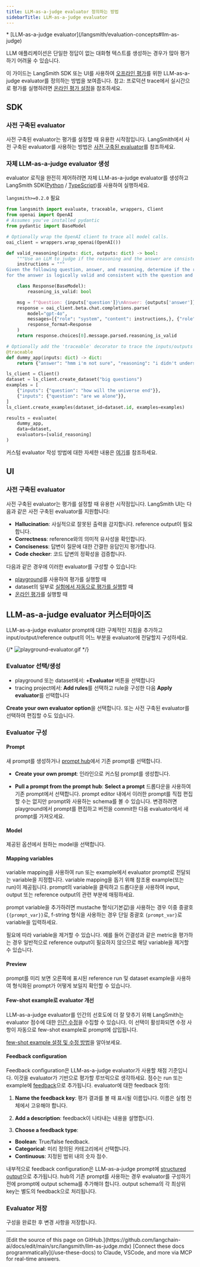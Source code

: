```yaml
---
title: LLM-as-a-judge evaluator 정의하는 방법
sidebarTitle: LLM-as-a-judge evaluator
---
```


<Info>
* [LLM-as-a-judge evaluator](/langsmith/evaluation-concepts#llm-as-judge)
</Info>

LLM 애플리케이션은 단일한 정답이 없는 대화형 텍스트를 생성하는 경우가 많아 평가하기 어려울 수 있습니다.

이 가이드는 LangSmith SDK 또는 UI를 사용하여 [오프라인 평가](/langsmith/evaluation-concepts#offline-evaluation)를 위한 LLM-as-a-judge evaluator를 정의하는 방법을 보여줍니다. 참고: 프로덕션 trace에서 실시간으로 평가를 실행하려면 [온라인 평가 설정](/langsmith/online-evaluations#configure-llm-as-judge-evaluators)을 참조하세요.

## SDK

### 사전 구축된 evaluator

사전 구축된 evaluator는 평가를 설정할 때 유용한 시작점입니다. LangSmith에서 사전 구축된 evaluator를 사용하는 방법은 [사전 구축된 evaluator](/langsmith/prebuilt-evaluators)를 참조하세요.

### 자체 LLM-as-a-judge evaluator 생성

evaluator 로직을 완전히 제어하려면 자체 LLM-as-a-judge evaluator를 생성하고 LangSmith SDK([Python](https://docs.smith.langchain.com/reference/python/reference) / [TypeScript](https://docs.smith.langchain.com/reference/js))를 사용하여 실행하세요.

`langsmith>=0.2.0` 필요

```python
from langsmith import evaluate, traceable, wrappers, Client
from openai import OpenAI
# Assumes you've installed pydantic
from pydantic import BaseModel

# Optionally wrap the OpenAI client to trace all model calls.
oai_client = wrappers.wrap_openai(OpenAI())

def valid_reasoning(inputs: dict, outputs: dict) -> bool:
    """Use an LLM to judge if the reasoning and the answer are consistent."""
    instructions = """
Given the following question, answer, and reasoning, determine if the reasoning
for the answer is logically valid and consistent with the question and the answer."""

    class Response(BaseModel):
        reasoning_is_valid: bool

    msg = f"Question: {inputs['question']}\nAnswer: {outputs['answer']}\nReasoning: {outputs['reasoning']}"
    response = oai_client.beta.chat.completions.parse(
        model="gpt-4o",
        messages=[{"role": "system", "content": instructions,}, {"role": "user", "content": msg}],
        response_format=Response
    )
    return response.choices[0].message.parsed.reasoning_is_valid

# Optionally add the 'traceable' decorator to trace the inputs/outputs of this function.
@traceable
def dummy_app(inputs: dict) -> dict:
    return {"answer": "hmm i'm not sure", "reasoning": "i didn't understand the question"}

ls_client = Client()
dataset = ls_client.create_dataset("big questions")
examples = [
    {"inputs": {"question": "how will the universe end"}},
    {"inputs": {"question": "are we alone"}},
]
ls_client.create_examples(dataset_id=dataset.id, examples=examples)

results = evaluate(
    dummy_app,
    data=dataset,
    evaluators=[valid_reasoning]
)
```

커스텀 evaluator 작성 방법에 대한 자세한 내용은 [여기](/langsmith/code-evaluator)를 참조하세요.

## UI

### 사전 구축된 evaluator

사전 구축된 evaluator는 평가를 설정할 때 유용한 시작점입니다. LangSmith UI는 다음과 같은 사전 구축된 evaluator를 지원합니다:

* **Hallucination**: 사실적으로 잘못된 출력을 감지합니다. reference output이 필요합니다.
* **Correctness**: reference와의 의미적 유사성을 확인합니다.
* **Conciseness**: 답변이 질문에 대한 간결한 응답인지 평가합니다.
* **Code checker**: 코드 답변의 정확성을 검증합니다.

다음과 같은 경우에 이러한 evaluator를 구성할 수 있습니다:

* [playground](/langsmith/observability-concepts#prompt-playground)를 사용하여 평가를 실행할 때
* dataset의 일부로 [실험에서 자동으로 평가를 실행](/langsmith/bind-evaluator-to-dataset)할 때
* [온라인 평가](/langsmith/online-evaluations#configure-llm-as-judge-evaluators)를 실행할 때

## LLM-as-a-judge evaluator 커스터마이즈

LLM-as-a-judge evaluator prompt에 대한 구체적인 지침을 추가하고 input/output/reference output의 어느 부분을 evaluator에 전달할지 구성하세요.

{/* ![playground-evaluator.gif](/langsmith/images/playground-evaluator.gif) */}

### Evaluator 선택/생성

* playground 또는 dataset에서: **+Evaluator** 버튼을 선택합니다
* tracing project에서: **Add rules**를 선택하고 rule을 구성한 다음 **Apply evaluator**를 선택합니다

**Create your own evaluator option**을 선택합니다. 또는 사전 구축된 evaluator를 선택하여 편집할 수도 있습니다.

### Evaluator 구성

#### Prompt

새 prompt를 생성하거나 [prompt hub](/langsmith/prompt-engineering-quickstart)에서 기존 prompt를 선택합니다.

* **Create your own prompt**: 인라인으로 커스텀 prompt를 생성합니다.

* **Pull a prompt from the prompt hub**: **Select a prompt** 드롭다운을 사용하여 기존 prompt에서 선택합니다. prompt editor 내에서 이러한 prompt를 직접 편집할 수는 없지만 prompt와 사용하는 schema를 볼 수 있습니다. 변경하려면 playground에서 prompt를 편집하고 버전을 commit한 다음 evaluator에서 새 prompt를 가져오세요.

#### Model

제공된 옵션에서 원하는 model을 선택합니다.

#### Mapping variables

variable mapping을 사용하여 run 또는 example에서 evaluator prompt로 전달되는 variable을 지정합니다. variable mapping을 돕기 위해 참조용 example(또는 run)이 제공됩니다. prompt의 variable을 클릭하고 드롭다운을 사용하여 input, output 또는 reference output의 관련 부분에 매핑하세요.

prompt variable을 추가하려면 mustache 형식(기본값)을 사용하는 경우 이중 중괄호 `{{prompt_var}}`로, f-string 형식을 사용하는 경우 단일 중괄호 `{prompt_var}`로 variable을 입력하세요.

필요에 따라 variable을 제거할 수 있습니다. 예를 들어 간결성과 같은 metric을 평가하는 경우 일반적으로 reference output이 필요하지 않으므로 해당 variable을 제거할 수 있습니다.

#### Preview

prompt를 미리 보면 오른쪽에 표시된 reference run 및 dataset example을 사용하여 형식화된 prompt가 어떻게 보일지 확인할 수 있습니다.

#### Few-shot example로 evaluator 개선

LLM-as-a-judge evaluator를 인간의 선호도에 더 잘 맞추기 위해 LangSmith는 evaluator 점수에 대한 [인간 수정](/langsmith/create-few-shot-evaluators#make-corrections)을 수집할 수 있습니다. 이 선택이 활성화되면 수정 사항이 자동으로 few-shot example로 prompt에 삽입됩니다.

[few-shot example 설정 및 수정 방법](/langsmith/create-few-shot-evaluators)을 알아보세요.

#### Feedback configuration

Feedback configuration은 LLM-as-a-judge evaluator가 사용할 채점 기준입니다. 이것을 evaluator가 기반으로 평가할 루브릭으로 생각하세요. 점수는 run 또는 example에 [feedback](/langsmith/observability-concepts#feedback)으로 추가됩니다. evaluator에 대한 feedback 정의:

1. **Name the feedback key**: 평가 결과를 볼 때 표시될 이름입니다. 이름은 실험 전체에서 고유해야 합니다.

2. **Add a description**: feedback이 나타내는 내용을 설명합니다.

3. **Choose a feedback type**:

* **Boolean**: True/false feedback.
* **Categorical**: 미리 정의된 카테고리에서 선택합니다.
* **Continuous**: 지정된 범위 내의 숫자 점수.

내부적으로 feedback configuration은 LLM-as-a-judge prompt에 [structured output](https://python.langchain.com/docs/concepts/structured_outputs/)으로 추가됩니다. hub의 기존 prompt를 사용하는 경우 evaluator를 구성하기 전에 prompt에 output schema를 추가해야 합니다. output schema의 각 최상위 key는 별도의 feedback으로 처리됩니다.

### Evaluator 저장

구성을 완료한 후 변경 사항을 저장합니다.

---

<Callout icon="pen-to-square" iconType="regular">
    [Edit the source of this page on GitHub.](https://github.com/langchain-ai/docs/edit/main/src/langsmith/llm-as-judge.mdx)
</Callout>
<Tip icon="terminal" iconType="regular">
    [Connect these docs programmatically](/use-these-docs) to Claude, VSCode, and more via MCP for    real-time answers.
</Tip>
